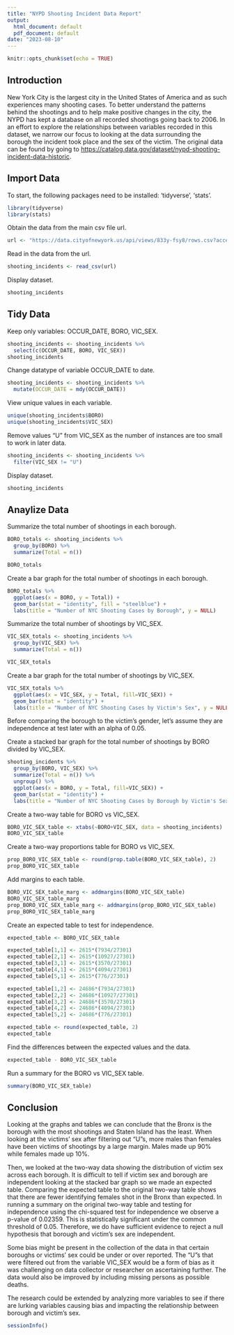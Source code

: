 ---
title: "NYPD Shooting Incident Data Report"
output:
  html_document: default
  pdf_document: default
date: "2023-08-10"
---

```{r setup, include=FALSE}
knitr::opts_chunk$set(echo = TRUE)
```

## Introduction

New York City is the largest city in the United States of America and as such experiences many shooting cases.  To better understand the patterns behind the shootings and to help make positive changes in the city, the NYPD has kept a database on all recorded shootings going back to 2006.  In an effort to explore the relationships between variables recorded in this dataset, we narrow our focus to looking at the data surrounding the borough the incident took place and the sex of the victim.  The original data can be found by going to <https://catalog.data.gov/dataset/nypd-shooting-incident-data-historic>.

## Import Data

To start, the following packages need to be installed: 'tidyverse', 'stats'.

```{r packages, include = FALSE}
library(tidyverse)
library(stats)
```

Obtain the data from the main csv file url.

``` {r get_NYPD_data}
url <- "https://data.cityofnewyork.us/api/views/833y-fsy8/rows.csv?accessType=DOWNLOAD"
```

Read in the data from the url.

```{r import_data, message = FALSE}
shooting_incidents <- read_csv(url)
```

Display dataset.

```{r display_dataset}
shooting_incidents
```

## Tidy Data

Keep only variables: OCCUR_DATE, BORO, VIC_SEX.

```{r remove_variables}
shooting_incidents <- shooting_incidents %>% 
  select(c(OCCUR_DATE, BORO, VIC_SEX))
shooting_incidents
```

Change datatype of variable OCCUR_DATE to date.

```{r OCCUR_DATE_to_date}
shooting_incidents <- shooting_incidents %>% 
  mutate(OCCUR_DATE = mdy(OCCUR_DATE))
```

View unique values in each variable.

```{r unique_values}
unique(shooting_incidents$BORO)
unique(shooting_incidents$VIC_SEX)
```

Remove values "U" from VIC_SEX as the number of instances are too small to work in later data.

```{r filter_odd_value_incidents}
shooting_incidents <- shooting_incidents %>% 
  filter(VIC_SEX != "U")
```

Display dataset.

```{r show_initial_dataset}
shooting_incidents
```

## Anaylize Data


Summarize the total number of shootings in each borough.

``` {r summary_boro_totals}
BORO_totals <- shooting_incidents %>%
  group_by(BORO) %>% 
  summarize(Total = n())

BORO_totals
```

Create a bar graph for the total number of shootings in each borough.

```{r bar_graph_boro_totals}
BORO_totals %>%
  ggplot(aes(x = BORO, y = Total)) +
  geom_bar(stat = "identity", fill = "steelblue") +
  labs(title = "Number of NYC Shooting Cases by Borough", y = NULL)
```

Summarize the total number of shootings by VIC_SEX.

``` {r summary_VIC_SEX_totals}
VIC_SEX_totals <- shooting_incidents %>%
  group_by(VIC_SEX) %>% 
  summarize(Total = n())

VIC_SEX_totals
```

Create a bar graph for the total number of shootings by VIC_SEX.

```{r bar_graph_VIC_SEX_totals}
VIC_SEX_totals %>%
  ggplot(aes(x = VIC_SEX, y = Total, fill=VIC_SEX)) +
  geom_bar(stat = "identity") +
  labs(title = "Number of NYC Shooting Cases by Victim's Sex", y = NULL)
```

Before comparing the borough to the victim's gender, let's assume they are independence at test later with an alpha of 0.05.

Create a stacked bar graph for the total number of shootings by BORO divided by VIC_SEX.

```{r stacked_bar_graph_BORO_VIC_SEX}
shooting_incidents %>%
  group_by(BORO, VIC_SEX) %>% 
  summarize(Total = n()) %>%
  ungroup() %>%
  ggplot(aes(x = BORO, y = Total, fill=VIC_SEX)) +
  geom_bar(stat = "identity") +
  labs(title = "Number of NYC Shooting Cases by Borough by Victim's Sex", y = NULL)
```

Create a two-way table for BORO vs VIC_SEX.

```{r two_way_table_BORO_VIC_SEX}
BORO_VIC_SEX_table <- xtabs(~BORO+VIC_SEX, data = shooting_incidents)
BORO_VIC_SEX_table
```

Create a two-way proportions table for BORO vs VIC_SEX.

```{r two_way_prop_table_BORO_VIC_SEX}
prop_BORO_VIC_SEX_table <- round(prop.table(BORO_VIC_SEX_table), 2)
prop_BORO_VIC_SEX_table
```

Add margins to each table.

```{r margins_to_tables}
BORO_VIC_SEX_table_marg <- addmargins(BORO_VIC_SEX_table)
BORO_VIC_SEX_table_marg
prop_BORO_VIC_SEX_table_marg <- addmargins(prop_BORO_VIC_SEX_table)
prop_BORO_VIC_SEX_table_marg
```

Create an expected table to test for independence.

```{r expected_table_creation}
expected_table <- BORO_VIC_SEX_table

expected_table[1,1] <- 2615*(7934/27301)
expected_table[2,1] <- 2615*(10927/27301)
expected_table[3,1] <- 2615*(3570/27301)
expected_table[4,1] <- 2615*(4094/27301)
expected_table[5,1] <- 2615*(776/27301)

expected_table[1,2] <- 24686*(7934/27301)
expected_table[2,2] <- 24686*(10927/27301)
expected_table[3,2] <- 24686*(3570/27301)
expected_table[4,2] <- 24686*(4094/27301)
expected_table[5,2] <- 24686*(776/27301)

expected_table <- round(expected_table, 2)
expected_table
```

Find the differences between the expected values and the data.

```{r expected_subtr_orig}
expected_table - BORO_VIC_SEX_table
```

Run a summary for the BORO vs VIC_SEX table.

```{r summary_BORO_VIC_SEX_table}
summary(BORO_VIC_SEX_table)
```

## Conclusion

Looking at the graphs and tables we can conclude that the Bronx is the borough with the most shootings and Staten Island has the least.  When looking at the victims' sex after filtering out "U"s, more males than females have been victims of shootings by a large margin.  Males made up 90% while females made up 10%.  

Then, we looked at the two-way data showing the distribution of victim sex across each borough.  It is difficult to tell if victim sex and borough are independent looking at the stacked bar graph so we made an expected table.  Comparing the expected table to the original two-way table shows that there are fewer identifying females shot in the Bronx than expected.  In running a summary on the original two-way table and testing for independence using the chi-squared test for independence we observe a p-value of 0.02359.  This is statistically significant under the common threshold of 0.05.  Therefore, we do have sufficient evidence to reject a null hypothesis that borough and victim's sex are independent.

Some bias might be present in the collection of the data in that certain boroughs or  victims' sex could be under or over reported.  The "U"s that were filtered out from the variable VIC_SEX would be a form of bias as it was challenging on data collector or researcher on ascertaining further.  The data would also be improved by including missing persons as possible deaths.

The research could be extended by analyzing more variables to see if there are lurking variables causing bias and impacting the relationship between borough and victim's sex.

```{r sessioninfo}
sessionInfo()
```